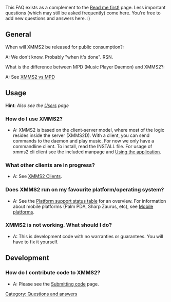 {{Navbar}}

This FAQ exists as a complement to the [[Read me first!]] page. Less important questions (which may still be asked frequently) come here. You're free to add new questions and answers here. :)

== General ==
; When will XMMS2 be released for public consumption?:
A: We don't know. Probably "when it's done". RSN.

; What is the difference between MPD (Music Player Daemon) and XMMS2?:
A: See [[XMMS2 vs MPD]]

== Usage ==
'''Hint''': ''Also see the [[Users]] page''

=== How do I use XMMS2? ===
* A: XMMS2 is based on the client-server model, where most of the logic resides inside the server (XMMS2D). With a client, you can send commands to the daemon and play music. For now we only have a commandline client. To install, read the INSTALL file. For usage of xmms2 cli client see the included manpage and [[Using the application]].

=== What other clients are in progress? ===
* A: See [[XMMS2 Clients]].

=== Does XMMS2 run on my favourite platform/operating system? ===
* A: See the [[Project Status#XMMS2_Platform_Support_Status | Platform support status table]] for an overview. For information about mobile platforms (Palm PDA, Sharp Zaurus, etc), see [[Mobile platforms]].

=== XMMS2 is not working. What should I do? ===
* A: This is development code with no warranties or guarantees. You will have to fix it yourself.

== Development ==
=== How do I contribute code to XMMS2? ===
* A: Please see the [[Submitting code]] page.

[[Category: Questions and answers]]